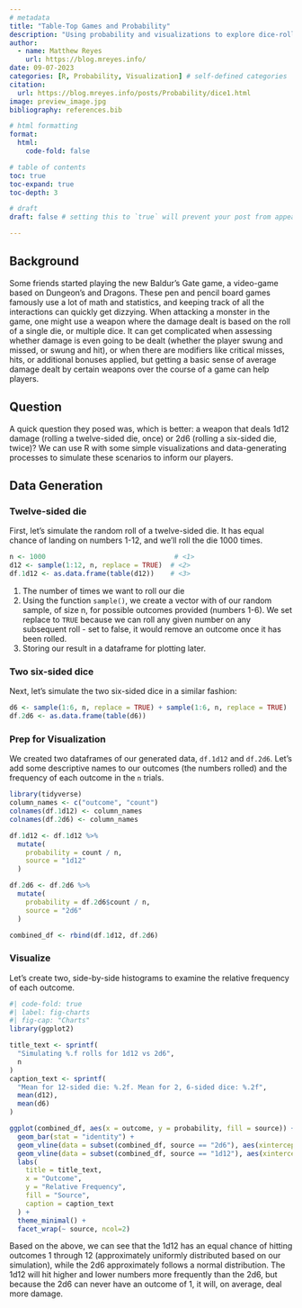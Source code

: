 ```yaml
---
# metadata
title: "Table-Top Games and Probability"
description: "Using probability and visualizations to explore dice-rolls in combinations"
author:
  - name: Matthew Reyes
    url: https://blog.mreyes.info/
date: 09-07-2023
categories: [R, Probability, Visualization] # self-defined categories
citation: 
  url: https://blog.mreyes.info/posts/Probability/dice1.html
image: preview_image.jpg
bibliography: references.bib

# html formatting
format: 
  html:
    code-fold: false

# table of contents
toc: true
toc-expand: true
toc-depth: 3

# draft
draft: false # setting this to `true` will prevent your post from appearing on your listing page until you're ready!

---
```


## Background

Some friends started playing the new Baldur's Gate game, a video-game based on Dungeon's and Dragons. These pen and pencil board games famously use a lot of math and statistics, and keeping track of all the interactions can quickly get dizzying. When attacking a monster in the game, one might use a weapon where the damage dealt is based on the roll of a single die, or multiple dice. It can get complicated when assessing whether damage is even going to be dealt (whether the player swung and missed, or swung and hit), or when there are modifiers like critical misses, hits, or additional bonuses applied, but getting a basic sense of average damage dealt by certain weapons over the course of a game can help players.

## Question

A quick question they posed was, which is better: a weapon that deals 1d12 damage (rolling a twelve-sided die, once) or 2d6 (rolling a six-sided die, twice)? We can use R with some simple visualizations and data-generating processes to simulate these scenarios to inform our players.

## Data Generation

### Twelve-sided die

First, let's simulate the random roll of a twelve-sided die. It has equal chance of landing on numbers 1-12, and we'll roll the die 1000 times.

```r
n <- 1000                                # <1>
d12 <- sample(1:12, n, replace = TRUE)  # <2>
df.1d12 <- as.data.frame(table(d12))    # <3>
```

1.  The number of times we want to roll our die
2.  Using the function `sample()`, we create a vector with of our random sample, of size n, for possible outcomes provided (numbers 1-6). We set replace to `TRUE` because we can roll any given number on any subsequent roll - set to false, it would remove an outcome once it has been rolled.
3.  Storing our result in a dataframe for plotting later.

### Two six-sided dice

Next, let's simulate the two six-sided dice in a similar fashion:

```r
d6 <- sample(1:6, n, replace = TRUE) + sample(1:6, n, replace = TRUE)
df.2d6 <- as.data.frame(table(d6))
```

### Prep for Visualization

We created two dataframes of our generated data, `df.1d12` and `df.2d6`. Let's add some descriptive names to our outcomes (the numbers rolled) and the frequency of each outcome in the `n` trials.

```r
library(tidyverse)
column_names <- c("outcome", "count")
colnames(df.1d12) <- column_names
colnames(df.2d6) <- column_names

df.1d12 <- df.1d12 %>%
  mutate(
    probability = count / n,
    source = "1d12"
  )

df.2d6 <- df.2d6 %>%
  mutate(
    probability = df.2d6$count / n,
    source = "2d6"
  )

combined_df <- rbind(df.1d12, df.2d6)
```

### Visualize

Let's create two, side-by-side histograms to examine the relative frequency of each outcome.

```r
#| code-fold: true
#| label: fig-charts
#| fig-cap: "Charts"
library(ggplot2)

title_text <- sprintf(
  "Simulating %.f rolls for 1d12 vs 2d6", 
  n
)
caption_text <- sprintf(
  "Mean for 12-sided die: %.2f. Mean for 2, 6-sided dice: %.2f", 
  mean(d12), 
  mean(d6)
)

ggplot(combined_df, aes(x = outcome, y = probability, fill = source)) +
  geom_bar(stat = "identity") +
  geom_vline(data = subset(combined_df, source == "2d6"), aes(xintercept = mean(d6)), color = "blue", linetype = "dashed")+
  geom_vline(data = subset(combined_df, source == "1d12"), aes(xintercept = mean(d12)), color = "red", linetype = "dashed")+
  labs(
    title = title_text,
    x = "Outcome",
    y = "Relative Frequency",
    fill = "Source",
    caption = caption_text
  ) + 
  theme_minimal() +
  facet_wrap(~ source, ncol=2)
```

Based on the above, we can see that the 1d12 has an equal chance of hitting outcomes 1 through 12 (approximately uniformly distributed based on our simulation), while the 2d6 approximately follows a normal distribution. The 1d12 will hit higher and lower numbers more frequently than the 2d6, but because the 2d6 can never have an outcome of 1, it will, on average, deal more damage.